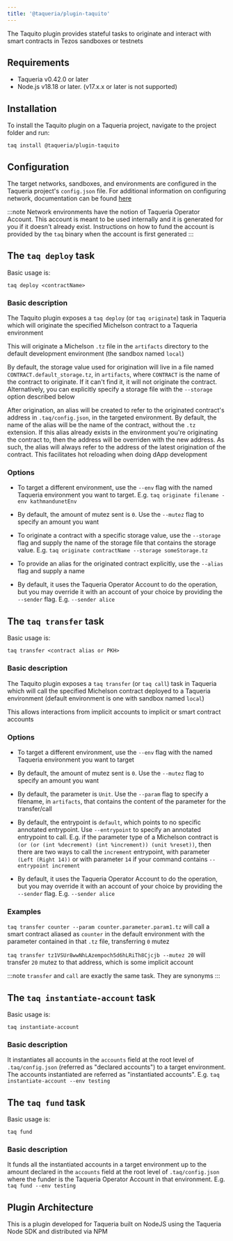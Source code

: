 ```yaml
---
title: '@taqueria/plugin-taquito'
---
```


The Taquito plugin provides stateful tasks to originate and interact with smart contracts in Tezos sandboxes or testnets

## Requirements

- Taqueria v0.42.0 or later
- Node.js v18.18 or later. (v17.x.x or later is not supported)

## Installation

To install the Taquito plugin on a Taqueria project, navigate to the project folder and run:
```shell
taq install @taqueria/plugin-taquito
```

## Configuration

The target networks, sandboxes, and environments are configured in the Taqueria project's `config.json` file. For additional information on configuring network, documentation can be found [here](/docs/config/config-files/)

:::note
Network environments have the notion of Taqueria Operator Account. This account is meant to be used internally and it is generated for you if it doesn't already exist. Instructions on how to fund the account is provided by the `taq` binary when the account is first generated
:::

##  The `taq deploy` task

Basic usage is:

```shell
taq deploy <contractName>
```

### Basic description

The Taquito plugin exposes a `taq deploy` (or `taq originate`) task in Taqueria which will originate the specified Michelson contract to a Taqueria environment

This will originate a Michelson `.tz` file in the `artifacts` directory to the default development environment (the sandbox named `local`)

By default, the storage value used for origination will live in a file named `CONTRACT.default_storage.tz`, in `artifacts`, where `CONTRACT` is the name of the contract to originate. If it can't find it, it will not originate the contract. Alternatively, you can explicitly specify a storage file with the `--storage` option described below

After origination, an alias will be created to refer to the originated contract's address in `.taq/config.json`, in the targeted environment. By default, the name of the alias will be the name of the contract, without the `.tz` extension. If this alias already exists in the environment you're originating the contract to, then the address will be overriden with the new address. As such, the alias will always refer to the address of the latest origination of the contract. This facilitates hot reloading when doing dApp development

### Options

- To target a different environment, use the `--env` flag with the named Taqueria environment you want to target. E.g. `taq originate filename -env kathmandunetEnv`

- By default, the amount of mutez sent is `0`. Use the `--mutez` flag to specify an amount you want

- To originate a contract with a specific storage value, use the `--storage` flag and supply the name of the storage file that contains the storage value. E.g. `taq originate contractName --storage someStorage.tz`

- To provide an alias for the originated contract explicitly, use the `--alias` flag and supply a name

- By default, it uses the Taqueria Operator Account to do the operation, but you may override it with an account of your choice by providing the `--sender` flag. E.g. `--sender alice`

##  The `taq transfer` task

Basic usage is:

```shell
taq transfer <contract alias or PKH>
```

### Basic description

The Taquito plugin exposes a `taq transfer` (or `taq call`) task in Taqueria which will call the specified Michelson contract deployed to a Taqueria environment (default environment is one with sandbox named `local`)

This allows interactions from implicit accounts to implicit or smart contract accounts

### Options

- To target a different environment, use the `--env` flag with the named Taqueria environment you want to target

- By default, the amount of mutez sent is `0`. Use the `--mutez` flag to specify an amount you want

- By default, the parameter is `Unit`. Use the `--param` flag to specify a filename, in `artifacts`, that contains the content of the parameter for the transfer/call

- By default, the entrypoint is `default`, which points to no specific annotated entrypoint. Use `--entrypoint` to specify an annotated entrypoint to call. E.g. if the parameter type of a Michelson contract is `(or (or (int %decrement) (int %increment)) (unit %reset))`, then there are two ways to call the `increment` entrypoint, with parameter `(Left (Right 14))` or with parameter `14` if your command contains `--entrypoint increment`

- By default, it uses the Taqueria Operator Account to do the operation, but you may override it with an account of your choice by providing the `--sender` flag. E.g. `--sender alice`

### Examples

`taq transfer counter --param counter.parameter.param1.tz` will call a smart contract aliased as `counter` in the default environment with the parameter contained in that `.tz` file, transferring `0` mutez

`taq transfer tz1VSUr8wwNhLAzempoch5d6hLRiTh8Cjcjb --mutez 20` will transfer `20` mutez to that address, which is some implicit account

:::note
`transfer` and `call` are exactly the same task. They are synonyms
:::

##  The `taq instantiate-account` task

Basic usage is:

```shell
taq instantiate-account
```

### Basic description

It instantiates all accounts in the `accounts` field at the root level of `.taq/config.json` (referred as "declared accounts") to a target environment. The accounts instantiated are referred as "instantiated accounts". E.g. `taq instantiate-account --env testing`

##  The `taq fund` task

Basic usage is:

```shell
taq fund
```

### Basic description

It funds all the instantiated accounts in a target environment up to the amount declared in the `accounts` field at the root level of `.taq/config.json` where the funder is the Taqueria Operator Account in that environment. E.g. `taq fund --env testing`

## Plugin Architecture

This is a plugin developed for Taqueria built on NodeJS using the Taqueria Node SDK and distributed via NPM


